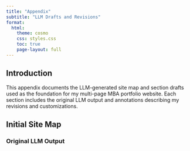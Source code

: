 ---
title: "Appendix"
subtitle: "LLM Drafts and Revisions"
format:
  html:
    theme: cosmo
    css: styles.css
    toc: true
    page-layout: full
---

## Introduction

This appendix documents the LLM-generated site map and section drafts used as the foundation for my multi-page MBA portfolio website. Each section includes the original LLM output and annotations describing my revisions and customizations.

## Initial Site Map

### Original LLM Output
